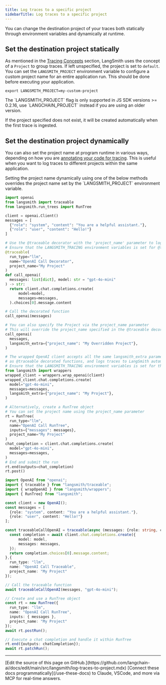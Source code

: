 ```yaml
---
title: Log traces to a specific project
sidebarTitle: Log traces to a specific project
---
```


You can change the destination project of your traces both statically through environment variables and dynamically at runtime.

## Set the destination project statically

As mentioned in the [Tracing Concepts](/langsmith/observability-concepts#projects) section, LangSmith uses the concept of a `Project` to group traces. If left unspecified, the project is set to `default`. You can set the `LANGSMITH_PROJECT` environment variable to configure a custom project name for an entire application run. This should be done before executing your application.

```
export LANGSMITH_PROJECT=my-custom-project
```

<Warning>
The `LANGSMITH_PROJECT` flag is only supported in JS SDK versions >= 0.2.16, use `LANGCHAIN_PROJECT` instead if you are using an older version.
</Warning>

If the project specified does not exist, it will be created automatically when the first trace is ingested.

## Set the destination project dynamically

You can also set the project name at program runtime in various ways, depending on how you are [annotating your code for tracing](/langsmith/annotate-code). This is useful when you want to log traces to different projects within the same application.

<Note>
Setting the project name dynamically using one of the below methods overrides the project name set by the `LANGSMITH_PROJECT` environment variable.
</Note>

<CodeGroup>

```python Python
import openai
from langsmith import traceable
from langsmith.run_trees import RunTree

client = openai.Client()
messages = [
  {"role": "system", "content": "You are a helpful assistant."},
  {"role": "user", "content": "Hello!"}
]

# Use the @traceable decorator with the 'project_name' parameter to log traces to LangSmith
# Ensure that the LANGSMITH_TRACING environment variables is set for @traceable to work
@traceable(
  run_type="llm",
  name="OpenAI Call Decorator",
  project_name="My Project"
)
def call_openai(
  messages: list[dict], model: str = "gpt-4o-mini"
) -> str:
  return client.chat.completions.create(
      model=model,
      messages=messages,
  ).choices[0].message.content

# Call the decorated function
call_openai(messages)

# You can also specify the Project via the project_name parameter
# This will override the project_name specified in the @traceable decorator
call_openai(
  messages,
  langsmith_extra={"project_name": "My Overridden Project"},
)

# The wrapped OpenAI client accepts all the same langsmith_extra parameters
# as @traceable decorated functions, and logs traces to LangSmith automatically.
# Ensure that the LANGSMITH_TRACING environment variables is set for the wrapper to work.
from langsmith import wrappers
wrapped_client = wrappers.wrap_openai(client)
wrapped_client.chat.completions.create(
  model="gpt-4o-mini",
  messages=messages,
  langsmith_extra={"project_name": "My Project"},
)

# Alternatively, create a RunTree object
# You can set the project name using the project_name parameter
rt = RunTree(
  run_type="llm",
  name="OpenAI Call RunTree",
  inputs={"messages": messages},
  project_name="My Project"
)
chat_completion = client.chat.completions.create(
  model="gpt-4o-mini",
  messages=messages,
)
# End and submit the run
rt.end(outputs=chat_completion)
rt.post()
```

```typescript TypeScript
import OpenAI from "openai";
import { traceable } from "langsmith/traceable";
import { wrapOpenAI } from "langsmith/wrappers";
import { RunTree} from "langsmith";

const client = new OpenAI();
const messages = [
  {role: "system", content: "You are a helpful assistant."},
  {role: "user", content: "Hello!"}
];

const traceableCallOpenAI = traceable(async (messages: {role: string, content: string}[], model: string) => {
  const completion = await client.chat.completions.create({
      model: model,
      messages: messages,
  });
  return completion.choices[0].message.content;
},{
  run_type: "llm",
  name: "OpenAI Call Traceable",
  project_name: "My Project"
});

// Call the traceable function
await traceableCallOpenAI(messages, "gpt-4o-mini");

// Create and use a RunTree object
const rt = new RunTree({
  run_type: "llm",
  name: "OpenAI Call RunTree",
  inputs: { messages },
  project_name: "My Project"
});
await rt.postRun();

// Execute a chat completion and handle it within RunTree
rt.end({outputs: chatCompletion});
await rt.patchRun();
```

</CodeGroup>

---

<Callout icon="pen-to-square" iconType="regular">
    [Edit the source of this page on GitHub.](https://github.com/langchain-ai/docs/edit/main/src/langsmith/log-traces-to-project.mdx)
</Callout>
<Tip icon="terminal" iconType="regular">
    [Connect these docs programmatically](/use-these-docs) to Claude, VSCode, and more via MCP for    real-time answers.
</Tip>
